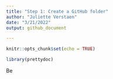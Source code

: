 ```yaml
---
title: "Step 1: Create a GitHub folder"
author: "Juliette Verstaen"
date: "3/21/2022"
output: github_document

---
```


```r
knitr::opts_chunk$set(echo = TRUE)

library(prettydoc)
```


Be





